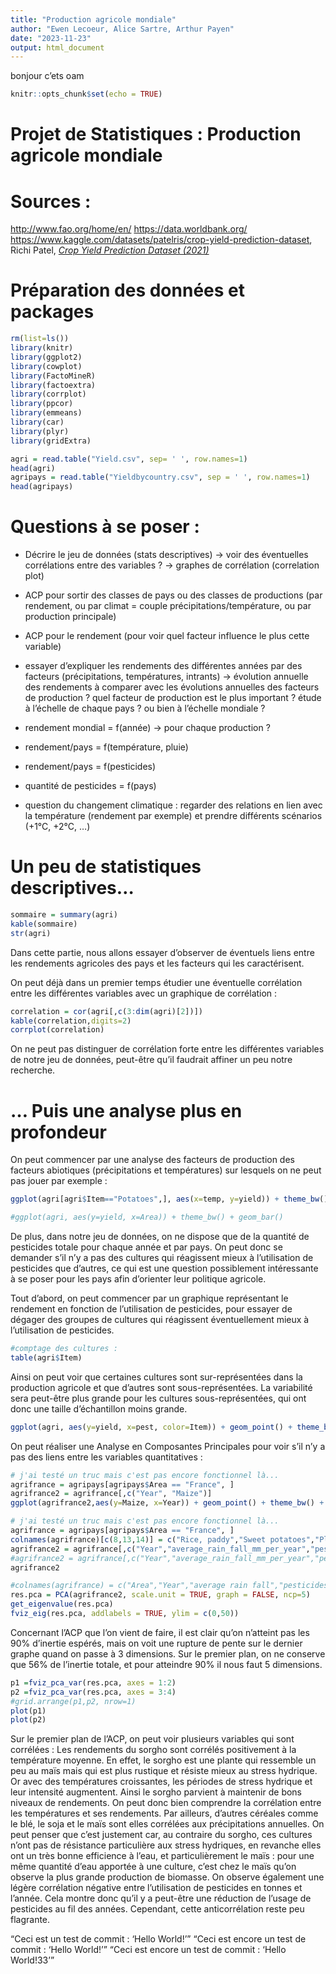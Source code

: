 ---
title: "Production agricole mondiale"
author: "Ewen Lecoeur, Alice Sartre, Arthur Payen"
date: "2023-11-23"
output: html_document
---

bonjour c'ets oam

```{r setup, include=FALSE}
knitr::opts_chunk$set(echo = TRUE)
```

# Projet de Statistiques : Production agricole mondiale

# Sources :

<http://www.fao.org/home/en/> <https://data.worldbank.org/> <https://www.kaggle.com/datasets/patelris/crop-yield-prediction-dataset>, Richi Patel, [*Crop Yield Prediction Dataset (2021)*]{.underline}

# Préparation des données et packages

```{r packages, message=FALSE, warning=FALSE}
rm(list=ls())
library(knitr)
library(ggplot2)
library(cowplot)
library(FactoMineR)
library(factoextra)
library(corrplot)
library(ppcor)
library(emmeans)
library(car)
library(plyr)
library(gridExtra)
```

```{r data}
agri = read.table("Yield.csv", sep= ' ', row.names=1)
head(agri)
agripays = read.table("Yieldbycountry.csv", sep = ' ', row.names=1)
head(agripays)
```

# Questions à se poser :

-   Décrire le jeu de données (stats descriptives) → voir des éventuelles corrélations entre des variables ? → graphes de corrélation (correlation plot)

-   ACP pour sortir des classes de pays ou des classes de productions (par rendement, ou par climat = couple précipitations/température, ou par production principale)

-   ACP pour le rendement (pour voir quel facteur influence le plus cette variable)

-   essayer d'expliquer les rendements des différentes années par des facteurs (précipitations, températures, intrants) → évolution annuelle des rendements à comparer avec les évolutions annuelles des facteurs de production ? quel facteur de production est le plus important ? étude à l'échelle de chaque pays ? ou bien à l'échelle mondiale ?

-   rendement mondial = f(année) → pour chaque production ?

-   rendement/pays = f(température, pluie)

-   rendement/pays = f(pesticides)

-   quantité de pesticides = f(pays)

-   question du changement climatique : regarder des relations en lien avec la température (rendement par exemple) et prendre différents scénarios (+1°C, +2°C, ...)

# Un peu de statistiques descriptives...

```{r description}
sommaire = summary(agri)
kable(sommaire)
str(agri)
```

Dans cette partie, nous allons essayer d'observer de éventuels liens entre les rendements agricoles des pays et les facteurs qui les caractérisent.

On peut déjà dans un premier temps étudier une éventuelle corrélation entre les différentes variables avec un graphique de corrélation :

```{r correlation, graph=T}
correlation = cor(agri[,c(3:dim(agri)[2])])
kable(correlation,digits=2)
corrplot(correlation)
```

On ne peut pas distinguer de corrélation forte entre les différentes variables de notre jeu de données, peut-être qu'il faudrait affiner un peu notre recherche.

# ... Puis une analyse plus en profondeur

On peut commencer par une analyse des facteurs de production des facteurs abiotiques (précipitations et températures) sur lesquels on ne peut pas jouer par exemple :

```{r analyse 1}
ggplot(agri[agri$Item=="Potatoes",], aes(x=temp, y=yield)) + theme_bw() + geom_point(aes(y=yield,color=rain))
```

```{r analyse 2}
#ggplot(agri, aes(y=yield, x=Area)) + theme_bw() + geom_bar()
```

De plus, dans notre jeu de données, on ne dispose que de la quantité de pesticides totale pour chaque année et par pays. On peut donc se demander s'il n'y a pas des cultures qui réagissent mieux à l'utilisation de pesticides que d'autres, ce qui est une question possiblement intéressante à se poser pour les pays afin d'orienter leur politique agricole.

Tout d'abord, on peut commencer par un graphique représentant le rendement en fonction de l'utilisation de pesticides, pour essayer de dégager des groupes de cultures qui réagissent éventuellement mieux à l'utilisation de pesticides.

```{r comptage}
#comptage des cultures :
table(agri$Item)
```

Ainsi on peut voir que certaines cultures sont sur-représentées dans la production agricole et que d'autres sont sous-représentées. La variabilité sera peut-être plus grande pour les cultures sous-représentées, qui ont donc une taille d'échantillon moins grande.

```{r efficience pesticides}
ggplot(agri, aes(y=yield, x=pest, color=Item)) + geom_point() + theme_bw()
```

On peut réaliser une Analyse en Composantes Principales pour voir s'il n'y a pas des liens entre les variables quantitatives :

```{r test}
# j'ai testé un truc mais c'est pas encore fonctionnel là...
agrifrance = agripays[agripays$Area == "France", ]
agrifrance2 = agrifrance[,c("Year", "Maize")]
ggplot(agrifrance2,aes(y=Maize, x=Year)) + geom_point() + theme_bw() + ggtitle("Rendements du maïs selon l'année en France")
```

```{r ACP france 1}
# j'ai testé un truc mais c'est pas encore fonctionnel là...
agrifrance = agripays[agripays$Area == "France", ]
colnames(agrifrance)[c(8,13,14)] = c("Rice, paddy","Sweet potatoes","Plantains and others")
agrifrance2 = agrifrance[,c("Year","average_rain_fall_mm_per_year","pesticides_tonnes","avg_temp","Maize","Potatoes","Rice, paddy","Sorghum","Soybeans","Wheat")]
#agrifrance2 = agrifrance[,c("Year","average_rain_fall_mm_per_year","pesticides_tonnes","avg_temp")]
agrifrance2

#colnames(agrifrance) = c("Area","Year","average rain fall","pesticides","average temperature","Maize","Potatoes","Rice, paddy","Sorghum","Soybeans","Wheat","Cassava","Sweet potatoes","Plantains and others","Yams")
res.pca = PCA(agrifrance2, scale.unit = TRUE, graph = FALSE, ncp=5)
get_eigenvalue(res.pca)
fviz_eig(res.pca, addlabels = TRUE, ylim = c(0,50))
```

Concernant l'ACP que l'on vient de faire, il est clair qu'on n'atteint pas les 90% d'inertie espérés, mais on voit une rupture de pente sur le dernier graphe quand on passe à 3 dimensions. Sur le premier plan, on ne conserve que 56% de l'inertie totale, et pour atteindre 90% il nous faut 5 dimensions.

```{r ACP2}
p1 =fviz_pca_var(res.pca, axes = 1:2)
p2 =fviz_pca_var(res.pca, axes = 3:4)
#grid.arrange(p1,p2, nrow=1)
plot(p1)
plot(p2)
```

Sur le premier plan de l'ACP, on peut voir plusieurs variables qui sont corrélées : Les rendements du sorgho sont corrélés positivement à la température moyenne. En effet, le sorgho est une plante qui ressemble un peu au maïs mais qui est plus rustique et résiste mieux au stress hydrique. Or avec des températures croissantes, les périodes de stress hydrique et leur intensité augmentent. Ainsi le sorgho parvient à maintenir de bons niveaux de rendements. On peut donc bien comprendre la corrélation entre les températures et ses rendements. Par ailleurs, d'autres céréales comme le blé, le soja et le maïs sont elles corrélées aux précipitations annuelles. On peut penser que c'est justement car, au contraire du sorgho, ces cultures n'ont pas de résistance particulière aux stress hydriques, en revanche elles ont un très bonne efficience à l'eau, et particulièrement le maïs : pour une même quantité d'eau apportée à une culture, c'est chez le maïs qu'on observe la plus grande production de biomasse. On observe également une légère corrélation négative entre l'utilisation de pesticides en tonnes et l'année. Cela montre donc qu'il y a peut-être une réduction de l'usage de pesticides au fil des années. Cependant, cette anticorrélation reste peu flagrante.

"Ceci est un test de commit : 'Hello World!'" "Ceci est encore un test de commit : 'Hello World!'" "Ceci est encore un test de commit : 'Hello World!33'"
